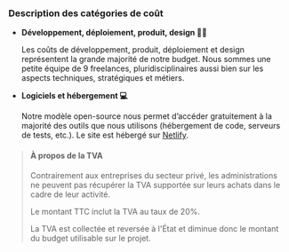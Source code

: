 ### Description des catégories de coût

- **Développement, déploiement, produit, design 👨‍💻**

  Les coûts de développement, produit, déploiement et design représentent la grande majorité de notre budget.
  Nous sommes une petite équipe de 9 freelances, pluridisciplinaires aussi bien
  sur les aspects techniques, stratégiques et métiers.

- **Logiciels et hébergement 💻**

  Notre modèle open-source nous permet d’accéder gratuitement à la majorité des
  outils que nous utilisons (hébergement de code, serveurs de tests, etc.). Le
  site est hébergé sur [Netlify](https://www.netlify.com).

> #### À propos de la TVA
>
> Contrairement aux entreprises du secteur privé, les administrations ne peuvent
> pas récupérer la TVA supportée sur leurs achats dans le cadre de leur
> activité.
>
> Le montant TTC inclut la TVA au taux de 20%.
>
> La TVA est collectée et reversée à l'État et diminue donc le montant du budget
> utilisable sur le projet.
